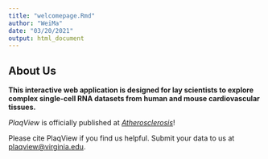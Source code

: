 ```yaml
---
title: "welcomepage.Rmd"
author: "WeiMa"
date: "03/20/2021"
output: html_document
---
```


## About Us

**This interactive web application is designed for lay scientists to explore complex single-cell RNA datasets from human and mouse cardiovascular tissues.**

*PlaqView* is officially published at [*Atherosclerosis*](https://doi.org/10.1016/j.atherosclerosis.2021.11.025)!

Please cite PlaqView if you find us helpful. Submit your data to us at [plaqview@virginia.edu](mailto:plaqview@virginia.edu).
